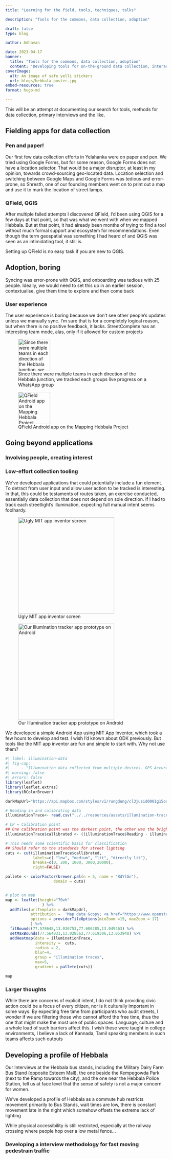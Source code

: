 ```yaml
---
title: "Learning for the field, tools, techniques, talks"

description: "Tools for the commons, data collection, adoption"

draft: false
type: blog

author: Adhavan

date: 2023-04-17
banner:
  title: "Tools for the commons, data collection, adoption"
  content: "Developing tools for on-the-ground data collection, interaction"
coverImage:
  alt: An image of safe yelli stickers
  url: blogs/hebbala-poster.jpg
embed-resources: true
format: hugo-md

---
```

This will be an attempt at documenting our search for tools, methods for data collection, primary interviews and the like.

## Fielding apps for data collection

### Pen and paper!
Our first few data collection efforts in Yelahanka were on paper and pen. We tried using Google Forms, but for some reason, Google Forms does not have a location selector. That would be a major disruptor, at least in my opinion, towards crowd-sourcing geo-located data. Location selection and switching between Google Maps and Google Forms was tedious and error-prone, so Shresth, one of our founding members went on to print out a map and use it to mark the location of street lamps.

### QField, QGIS
After multiple failed attempts I discovered QField, I'd been using QGIS for a few days at that point, so that was what we went with when we mapped Hebbala. But at that point, it had already been months of trying to find a tool without much formal support and ecosystem for recommendations. Even though the term geospatial was something I had heard of and QGIS was seen as an intimidating tool, it still is. 

Setting up QField is no easy task if you are new to QGIS.

## Adoption, boring 

Syncing was error-prone with QGIS, and onboarding was tedious with 25 people. Ideally, we would need to set this up in an earlier session, contextualise, give them time to explore and then come back

### User experience

The user experience is boring because we don't see other people's updates unless we manually sync. I'm sure that is for a completely logical reason, but when there is no positive feedback, it lacks. StreetComplete has an interesting team mode, alas, only if it allowed for custom projects



::: {#Hebbala-apps layout-ncol=2 height=50vh}

![Since there were multiple teams in each direction of the Hebbala junction, we tracked each groups live progress on a WhatsApp group](/blogs/tracking.png){height=100}

![QField Android app on the Mapping Hebbala Project](/blogs/QField-sample.png){height=100}

:::

## Going beyond applications

### Involving people, creating interest

### Low-effort collection tooling

We've developed applications that could potentially include a fun element. To detract from user input and allow user action to be tracked is interesting. In that, this could be testaments of routes taken, an exercise conducted, essentially data collection that does not depend on sole direction. If I had to track each streetlight's illumination, expecting full manual intent seems foolhardy.



::: {#illumination-tracker layout-ncol=2}

![Ugly MIT app inventor screen](/blogs/mit-app-inventor.png){height=300}

![Our Illumination tracker app prototype on Android](/blogs/illumination-tracker-test.png){height=300}

:::


We developed a simple Android App using MIT App Inventor, which took a few hours to develop and test. I wish I'd known about ODK previously. But tools like the MIT app inventor are fun and simple to start with. Why not use them? 

```r
#| label: illumination-data
#| fig-cap: 
#|     - "Illumination data collected from multiple devices. GPS Accuracy threw off the data, but the general trend is clear. Phone light sensors seem to notoriously vary under different conditions, each phone was calibrated under the same light source with a light meter. Values adjust to reflect that"
#| warning: false
#| errors: false
library(leaflet)
library(leaflet.extras)
library(RColorBrewer)

darkMapUrl="https://api.mapbox.com/styles/v1/rungdung/cl3jusid0001g15odcz3f1dcb/tiles/256/{z}/{x}/{y}@2x?access_token=pk.eyJ1IjoicnVuZ2R1bmciLCJhIjoiY2tqeWh6cXF4MDgzMjJvbWVmbGQzYjAwMyJ9.U-aJyoqyKvTXlhVk43jV1A"

# Reading in and calibrating data
illuminationTrace<- read.csv("../../resources/assets/illumination-traces-hebbala-nov-2022-18.csv", stringsAsFactors = FALSE)

# CP = Calibration point
## One calibration point was the darkest point, the other was the brightest point
illuminationTrace$callibrated <- ((illuminationTrace$Reading - illuminationTrace$CP2) * 1700)/ (illuminationTrace$CP1 - illuminationTrace$CP2)

# This needs some scientific basis for classification
## Should refer to the standards for street lighting
cuts <- cut(illuminationTrace$callibrated, 
            labels=c( "low", "medium", "lit", "directly lit"),
            breaks=c(0, 200, 1000, 3000,20000),
            right=FALSE)

pallete <- colorFactor(brewer.pal(n = 5, name = "RdYlGn"),
                     domain = cuts) 


# plot on map
map <- leaflet(height="70vh"
                ) %>%
  addTiles(urlTemplate = darkMapUrl,
           attribution =  'Map data &copy; <a href="https://www.openstreetmap.org/copyright">OpenStreetMap</a> contributors, Infrastructure layers from SafeYelli volunteers, Imagery © <a href="https://www.mapbox.com/">Mapbox</a>',
           options = providerTileOptions(minZoom =15, maxZoom = 17)
           ) %>%
  fitBounds(77.578648,13.036753,77.606285,13.049463) %>%
  setMaxBounds(77.564031,13.028562,77.619306,13.053940) %>% 
  addHeatmap(data = illuminationTrace,
             intensity =  cuts,
             radius = 2,
             blur=4,
             group = "illumination traces",
             max=5,
             gradient = pallete(cuts)) 

map
```

### Larger thoughts
While there are concerns of explicit intent, I do not think providing civic action could be a focus of every citizen, nor is it culturally important in some ways. By expecting free time from participants who audit streets, I wonder if we are filtering those who cannot afford the free time, thus the one that might make the most use of public spaces. Language, culture and a whole load of such barriers affect this. I wish these were taught in college environments, I believe a lack of Kannada, Tamil speaking members in such teams affects such outputs 


## Developing a profile of Hebbala
Our Interviews at the Hebbala bus stands, including the Military Dairy Farm Bus Stand (opposite Esteem Mall), the one beside the Kempegowda Park (next to the Ramp towards the city), and the one near the Hebbala Police Station, tell us at face level that the sense of safety is not a major concern for women.

We've developed a profile of Hebbala as a commute hub restricts movement primarily to Bus Stands, wait times are low, there is constant movement late in the night which somehow offsets the extreme lack of lighting

While physical accessibility is still restricted, especially at the railway crossing where people hop over a low metal fence...

### Developing a interview methodology for fast moving pedestrain traffic


